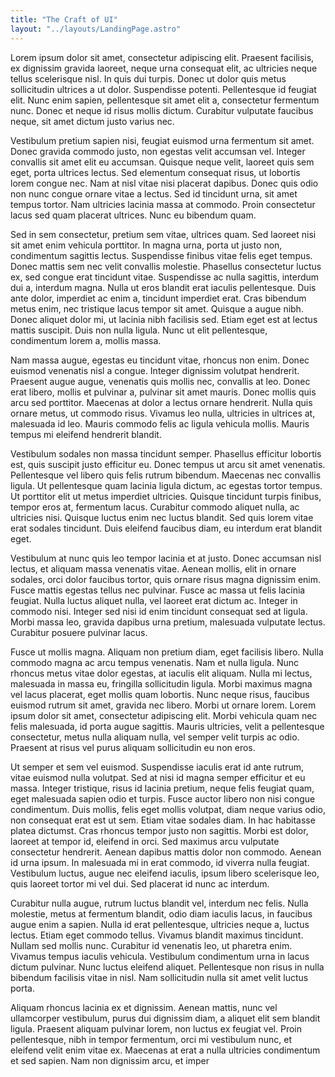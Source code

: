 ```yaml
---
title: "The Craft of UI"
layout: "../layouts/LandingPage.astro"
---
```

Lorem ipsum dolor sit amet, consectetur adipiscing elit. Praesent facilisis, ex dignissim gravida laoreet, neque urna consequat elit, ac ultricies neque tellus scelerisque nisl. In quis dui turpis. Donec ut dolor quis metus sollicitudin ultrices a ut dolor. Suspendisse potenti. Pellentesque id feugiat elit. Nunc enim sapien, pellentesque sit amet elit a, consectetur fermentum nunc. Donec et neque id risus mollis dictum. Curabitur vulputate faucibus neque, sit amet dictum justo varius nec.

Vestibulum pretium sapien nisi, feugiat euismod urna fermentum sit amet. Donec gravida commodo justo, non egestas velit accumsan vel. Integer convallis sit amet elit eu accumsan. Quisque neque velit, laoreet quis sem eget, porta ultrices lectus. Sed elementum consequat risus, ut lobortis lorem congue nec. Nam at nisl vitae nisi placerat dapibus. Donec quis odio non nunc congue ornare vitae a lectus. Sed id tincidunt urna, sit amet tempus tortor. Nam ultricies lacinia massa at commodo. Proin consectetur lacus sed quam placerat ultrices. Nunc eu bibendum quam.

Sed in sem consectetur, pretium sem vitae, ultrices quam. Sed laoreet nisi sit amet enim vehicula porttitor. In magna urna, porta ut justo non, condimentum sagittis lectus. Suspendisse finibus vitae felis eget tempus. Donec mattis sem nec velit convallis molestie. Phasellus consectetur luctus ex, sed congue erat tincidunt vitae. Suspendisse ac nulla sagittis, interdum dui a, interdum magna. Nulla ut eros blandit erat iaculis pellentesque. Duis ante dolor, imperdiet ac enim a, tincidunt imperdiet erat. Cras bibendum metus enim, nec tristique lacus tempor sit amet. Quisque a augue nibh. Donec aliquet dolor mi, ut lacinia nibh facilisis sed. Etiam eget est at lectus mattis suscipit. Duis non nulla ligula. Nunc ut elit pellentesque, condimentum lorem a, mollis massa.

Nam massa augue, egestas eu tincidunt vitae, rhoncus non enim. Donec euismod venenatis nisl a congue. Integer dignissim volutpat hendrerit. Praesent augue augue, venenatis quis mollis nec, convallis at leo. Donec erat libero, mollis et pulvinar a, pulvinar sit amet mauris. Donec mollis quis arcu sed porttitor. Maecenas at dolor a lectus ornare hendrerit. Nulla quis ornare metus, ut commodo risus. Vivamus leo nulla, ultricies in ultrices at, malesuada id leo. Mauris commodo felis ac ligula vehicula mollis. Mauris tempus mi eleifend hendrerit blandit.

Vestibulum sodales non massa tincidunt semper. Phasellus efficitur lobortis est, quis suscipit justo efficitur eu. Donec tempus ut arcu sit amet venenatis. Pellentesque vel libero quis felis rutrum bibendum. Maecenas nec convallis ligula. Ut pellentesque quam lacinia ligula dictum, ac egestas tortor tempus. Ut porttitor elit ut metus imperdiet ultricies. Quisque tincidunt turpis finibus, tempor eros at, fermentum lacus. Curabitur commodo aliquet nulla, ac ultricies nisi. Quisque luctus enim nec luctus blandit. Sed quis lorem vitae erat sodales tincidunt. Duis eleifend faucibus diam, eu interdum erat blandit eget.

Vestibulum at nunc quis leo tempor lacinia et at justo. Donec accumsan nisl lectus, et aliquam massa venenatis vitae. Aenean mollis, elit in ornare sodales, orci dolor faucibus tortor, quis ornare risus magna dignissim enim. Fusce mattis egestas tellus nec pulvinar. Fusce ac massa ut felis lacinia feugiat. Nulla luctus aliquet nulla, vel laoreet erat dictum ac. Integer in commodo nisi. Integer sed nisi id enim tincidunt consequat sed at ligula. Morbi massa leo, gravida dapibus urna pretium, malesuada vulputate lectus. Curabitur posuere pulvinar lacus.

Fusce ut mollis magna. Aliquam non pretium diam, eget facilisis libero. Nulla commodo magna ac arcu tempus venenatis. Nam et nulla ligula. Nunc rhoncus metus vitae dolor egestas, at iaculis elit aliquam. Nulla mi lectus, malesuada in massa eu, fringilla sollicitudin ligula. Morbi maximus magna vel lacus placerat, eget mollis quam lobortis. Nunc neque risus, faucibus euismod rutrum sit amet, gravida nec libero. Morbi ut ornare lorem. Lorem ipsum dolor sit amet, consectetur adipiscing elit. Morbi vehicula quam nec felis malesuada, id porta augue sagittis. Mauris ultricies, velit a pellentesque consectetur, metus nulla aliquam nulla, vel semper velit turpis ac odio. Praesent at risus vel purus aliquam sollicitudin eu non eros.

Ut semper et sem vel euismod. Suspendisse iaculis erat id ante rutrum, vitae euismod nulla volutpat. Sed at nisi id magna semper efficitur et eu massa. Integer tristique, risus id lacinia pretium, neque felis feugiat quam, eget malesuada sapien odio et turpis. Fusce auctor libero non nisi congue condimentum. Duis mollis, felis eget mollis volutpat, diam neque varius odio, non consequat erat est ut sem. Etiam vitae sodales diam. In hac habitasse platea dictumst. Cras rhoncus tempor justo non sagittis. Morbi est dolor, laoreet at tempor id, eleifend in orci. Sed maximus arcu vulputate consectetur hendrerit. Aenean dapibus mattis dolor non commodo. Aenean id urna ipsum. In malesuada mi in erat commodo, id viverra nulla feugiat. Vestibulum luctus, augue nec eleifend iaculis, ipsum libero scelerisque leo, quis laoreet tortor mi vel dui. Sed placerat id nunc ac interdum.

Curabitur nulla augue, rutrum luctus blandit vel, interdum nec felis. Nulla molestie, metus at fermentum blandit, odio diam iaculis lacus, in faucibus augue enim a sapien. Nulla id erat pellentesque, ultricies neque a, luctus lectus. Etiam eget commodo tellus. Vivamus blandit maximus tincidunt. Nullam sed mollis nunc. Curabitur id venenatis leo, ut pharetra enim. Vivamus tempus iaculis vehicula. Vestibulum condimentum urna in lacus dictum pulvinar. Nunc luctus eleifend aliquet. Pellentesque non risus in nulla bibendum facilisis vitae in nisl. Nam sollicitudin nulla sit amet velit luctus porta.

Aliquam rhoncus lacinia ex et dignissim. Aenean mattis, nunc vel ullamcorper vestibulum, purus dui dignissim diam, a aliquet elit sem blandit ligula. Praesent aliquam pulvinar lorem, non luctus ex feugiat vel. Proin pellentesque, nibh in tempor fermentum, orci mi vestibulum nunc, et eleifend velit enim vitae ex. Maecenas at erat a nulla ultricies condimentum et sed sapien. Nam non dignissim arcu, et imper
